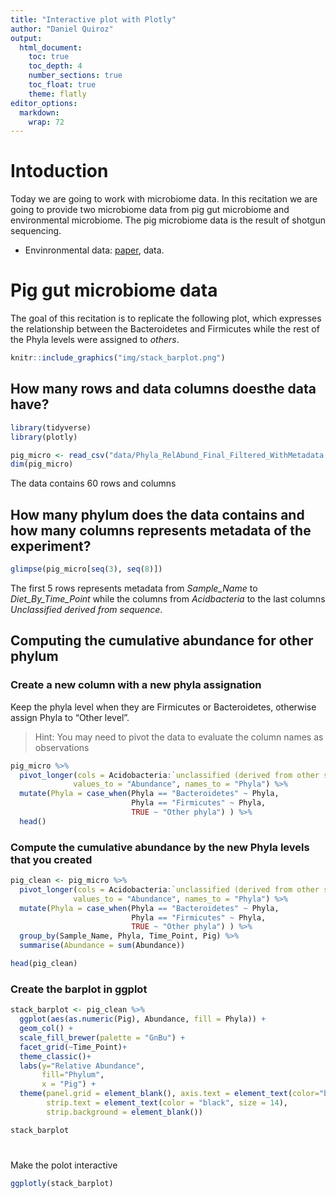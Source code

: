 ```yaml
---
title: "Interactive plot with Plotly"
author: "Daniel Quiroz"
output:
  html_document:
    toc: true
    toc_depth: 4
    number_sections: true
    toc_float: true
    theme: flatly
editor_options: 
  markdown: 
    wrap: 72
---
```


# Intoduction

Today we are going to work with microbiome data. In this recitation we
are going to provide two microbiome data from pig gut microbiome and
environmental microbiome. The pig microbiome data is the result of
shotgun sequencing.

-   Envinronmental data:
    [paper](https://www.biorxiv.org/content/10.1101/2022.05.13.489542v1.abstract),
    data.

# Pig gut microbiome data

The goal of this recitation is to replicate the following plot, which
expresses the relationship between the Bacteroidetes and Firmicutes
while the rest of the Phyla levels were assigned to *others*.

```r
knitr::include_graphics("img/stack_barplot.png")
```

## How many rows and data columns doesthe data have?

```r
library(tidyverse)
library(plotly)

pig_micro <- read_csv("data/Phyla_RelAbund_Final_Filtered_WithMetadata.csv")
dim(pig_micro)
```

The data contains 60 rows and columns

## How many phylum does the data contains and how many columns represents metadata of the experiment?

```r
glimpse(pig_micro[seq(3), seq(8)])
```

The first 5 rows represents metadata from *Sample_Name* to
*Diet_By_Time_Point* while the columns from *Acidbacteria* to the last
columns *Unclassified derived from sequence*.

## Computing the cumulative abundance for other phylum

### Create a new column with a new phyla assignation

Keep the phyla level when they are Firmicutes or Bacteroidetes,
otherwise assign Phyla to "Other level".

> Hint: You may need to pivot the data to evaluate the column names as
> observations

```r
pig_micro %>% 
  pivot_longer(cols = Acidobacteria:`unclassified (derived from other sequences)`,
              values_to = "Abundance", names_to = "Phyla") %>% 
  mutate(Phyla = case_when(Phyla == "Bacteroidetes" ~ Phyla,
                           Phyla == "Firmicutes" ~ Phyla,
                           TRUE ~ "Other phyla") ) %>% 
  head()
```

### Compute the cumulative abundance by the new Phyla levels that you created

```r

pig_clean <- pig_micro %>% 
  pivot_longer(cols = Acidobacteria:`unclassified (derived from other sequences)`,
              values_to = "Abundance", names_to = "Phyla") %>% 
  mutate(Phyla = case_when(Phyla == "Bacteroidetes" ~ Phyla,
                           Phyla == "Firmicutes" ~ Phyla,
                           TRUE ~ "Other phyla") ) %>% 
  group_by(Sample_Name, Phyla, Time_Point, Pig) %>% 
  summarise(Abundance = sum(Abundance)) 

head(pig_clean)
```

### Create the barplot in ggplot

```r
stack_barplot <- pig_clean %>% 
  ggplot(aes(as.numeric(Pig), Abundance, fill = Phyla)) + 
  geom_col() +
  scale_fill_brewer(palette = "GnBu") +
  facet_grid(~Time_Point)+
  theme_classic()+
  labs(y="Relative Abundance", 
       fill="Phylum",
       x = "Pig") +
  theme(panel.grid = element_blank(), axis.text = element_text(color="black"),
        strip.text = element_text(color = "black", size = 14), 
        strip.background = element_blank())

stack_barplot
```

# 

Make the polot interactive

```r
ggplotly(stack_barplot)
```
